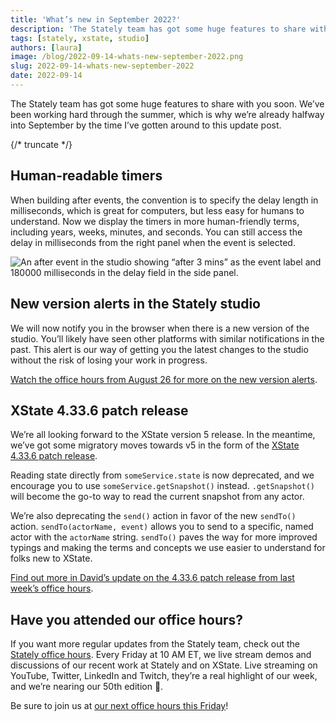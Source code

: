 ```yaml
---
title: 'What’s new in September 2022?'
description: 'The Stately team has got some huge features to share with you soon. Here’s what we’ve been working hard on through the summer!'
tags: [stately, xstate, studio]
authors: [laura]
image: /blog/2022-09-14-whats-new-september-2022.png
slug: 2022-09-14-whats-new-september-2022
date: 2022-09-14
---
```


The Stately team has got some huge features to share with you soon. We’ve been working hard through the summer, which is why we’re already halfway into September by the time I’ve gotten around to this update post.

{/* truncate */}

## Human-readable timers

When building after events, the convention is to specify the delay length in milliseconds, which is great for computers, but less easy for humans to understand. Now we display the timers in more human-friendly terms, including years, weeks, minutes, and seconds. You can still access the delay in milliseconds from the right panel when the event is selected.

![An after event in the studio showing “after 3 mins” as the event label and 180000 milliseconds in the delay field in the side panel.](human-readable-timers.png)

## New version alerts in the Stately studio

We will now notify you in the browser when there is a new version of the studio. You’ll likely have seen other platforms with similar notifications in the past. This alert is our way of getting you the latest changes to the studio without the risk of losing your work in progress.

[Watch the office hours from August 26 for more on the new version alerts](https://youtu.be/HI8LbL5Yu74?t=150).

## XState 4.33.6 patch release

We’re all looking forward to the XState version 5 release. In the meantime, we’ve got some migratory moves towards v5 in the form of the [XState 4.33.6 patch release](https://github.com/statelyai/xstate/releases/tag/xstate%404.33.6).

Reading state directly from `someService.state` is now deprecated, and we encourage you to use `someService.getSnapshot()` instead. `.getSnapshot()` will become the go-to way to read the current snapshot from any actor.

We’re also deprecating the `send()` action in favor of the new `sendTo()` action. `sendTo(actorName, event)` allows you to send to a specific, named actor with the `actorName` string. `sendTo()` paves the way for more improved typings and making the terms and concepts we use easier to understand for folks new to XState.

[Find out more in David’s update on the 4.33.6 patch release from last week’s office hours](https://youtu.be/H0uTQbaW9rk?t=115).

## Have you attended our office hours?

If you want more regular updates from the Stately team, check out the [Stately office hours](https://youtube.com/playlist?list=PLvWgkXBB3dd6PXbSoctwDXjWX-AQrxhds). Every Friday at 10 AM ET, we live stream demos and discussions of our recent work at Stately and on XState. Live streaming on YouTube, Twitter, LinkedIn and Twitch, they’re a real highlight of our week, and we’re nearing our 50th edition 🎉.

Be sure to join us at [our next office hours this Friday](https://www.youtube.com/watch?v=37YVzAjhDHA)!
